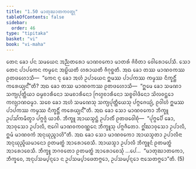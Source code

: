 ```yaml
---
title: "1.50 ᨾᩣᨲᩩᨥᩣᨲᨠᩅᨲ᩠ᨳᩩ"
tableOfContents: false
sidebar:
  order: 46
type: "tipitaka"
basket: "vi"
book: "vi-maha"
---
```



<DynamicBreadcrumb />

<Division number="112" book="vi-maha">

<Paragraph number="486" book="vi-maha">
ᨲᩮᨶ ᨡᩮᩣ ᨸᨶ ᩈᨾᨿᩮᨶ ᩋᨬ᩠ᨬᨲᩁᩮᩣ ᨾᩣᨱᩅᨠᩮᩣ ᨾᩣᨲᩁᩴ ᨩᩦᩅᩥᨲᩣ ᩅᩮᩤᩁᩮᩣᨸᩮᩈᩥ. ᩈᩮᩣ ᨲᩮᨶ ᨸᩣᨸᨠᩮᨶ ᨠᨾ᩠ᨾᩮᨶ ᩋᨭ᩠ᨭᩦᨿᨲᩥ ᩉᩁᩣᨿᨲᩥ ᨩᩥᨣᩩᨧ᩠ᨨᨲᩥ. ᩋᨳ ᨡᩮᩣ ᨲᩔ ᨾᩣᨱᩅᨠᩔ ᩑᨲᨴᩉᩮᩣᩈᩥ—  “ᨠᩮᨶ ᨶᩩ ᨡᩮᩣ ᩋᩉᩴ ᩏᨸᩣᨿᩮᨶ ᩍᨾᩔ ᨸᩣᨸᨠᩔ ᨠᨾ᩠ᨾᩔ ᨶᩥᨠ᩠ᨡᨶ᩠ᨲᩥᩴ ᨠᩁᩮᨿ᩠ᨿᨶ᩺”ᨲᩥ? ᩋᨳ ᨡᩮᩣ ᨲᩔ ᨾᩣᨱᩅᨠᩔ ᩑᨲᨴᩉᩮᩣᩈᩥ—  “ᩍᨾᩮ ᨡᩮᩣ ᩈᨾᨱᩣ ᩈᨠ᩠ᨿᨸᩩᨲ᩠ᨲᩥᨿᩣ ᨵᨾ᩠ᨾᨧᩣᩁᩥᨶᩮᩣ ᩈᨾᨧᩣᩁᩥᨶᩮᩣ ᨻᩕᩉ᩠ᨾᨧᩣᩁᩥᨶᩮᩣ ᩈᨧ᩠ᨧᩅᩤᨴᩥᨶᩮᩣ ᩈᩦᩃᩅᨶ᩠ᨲᩮᩣ ᨠᩃ᩠ᨿᩣᨱᨵᨾ᩠ᨾᩣ. ᩈᨧᩮ ᨡᩮᩣ ᩋᩉᩴ ᩈᨾᨱᩮᩈᩩ ᩈᨠ᩠ᨿᨸᩩᨲ᩠ᨲᩥᨿᩮᩈᩩ ᨸᨻ᩠ᨻᨩᩮᨿ᩠ᨿᩴ, ᩑᩅᩤᩉᩴ ᩍᨾᩔ ᨸᩣᨸᨠᩔ ᨠᨾ᩠ᨾᩔ ᨶᩥᨠ᩠ᨡᨶ᩠ᨲᩥᩴ ᨠᩁᩮᨿ᩠ᨿᨶ᩺”ᨲᩥ. ᩋᨳ ᨡᩮᩣ ᩈᩮᩣ ᨾᩣᨱᩅᨠᩮᩣ ᨽᩥᨠ᩠ᨡᩪ ᩏᨸᩈᩘᨠᨾᩥᨲ᩠ᩅᩣ ᨸᨻ᩠ᨻᨩ᩠ᨩᩴ ᨿᩣᨧᩥ. ᨽᩥᨠ᩠ᨡᩪ ᩋᩣᨿᩈ᩠ᨾᨶ᩠ᨲᩴ ᩏᨸᩣᩃᩥᩴ ᩑᨲᨴᩅᩮᩤᨧᩩᩴ—  “ᨸᩩᨻ᩠ᨻᩮᨸᩥ ᨡᩮᩣ, ᩋᩣᩅᩩᩈᩮᩣ ᩏᨸᩣᩃᩥ, ᨶᩣᨣᩮᩤ ᨾᩣᨱᩅᨠᩅᨱ᩠ᨱᩮᨶ ᨽᩥᨠ᩠ᨡᩪᩈᩩ ᨸᨻ᩠ᨻᨩᩥᨲᩮᩣ. ᩍᩘᨥᩣᩅᩩᩈᩮᩣ ᩏᨸᩣᩃᩥ, ᩍᨾᩴ ᨾᩣᨱᩅᨠᩴ ᩋᨶᩩᨿᩩᨬ᩠ᨩᩣᩉᩦ”ᨲᩥ. ᩋᨳ ᨡᩮᩣ ᩈᩮᩣ ᨾᩣᨱᩅᨠᩮᩣ ᩋᩣᨿᩈ᩠ᨾᨲᩣ ᩏᨸᩣᩃᩥᨶᩣ ᩋᨶᩩᨿᩩᨬ᩠ᨩᩦᨿᨾᩣᨶᩮᩣ ᩑᨲᨾᨲ᩠ᨳᩴ ᩋᩣᩁᩮᩣᨧᩮᩈᩥ. ᩋᩣᨿᩈ᩠ᨾᩣ ᩏᨸᩣᩃᩥ ᨽᩥᨠ᩠ᨡᩪᨶᩴ ᩑᨲᨾᨲ᩠ᨳᩴ ᩋᩣᩁᩮᩣᨧᩮᩈᩥ. ᨽᩥᨠ᩠ᨡᩪ ᨽᨣᩅᨲᩮᩣ ᩑᨲᨾᨲ᩠ᨳᩴ ᩋᩣᩁᩮᩣᨧᩮᩈᩩᩴ …ᨸᩮ…  “ᨾᩣᨲᩩᨥᩣᨲᨠᩮᩣ, ᨽᩥᨠ᩠ᨡᩅᩮ, ᩋᨶᩩᨸᩈᨾ᩠ᨸᨶ᩠ᨶᩮᩣ ᨶ ᩏᨸᩈᨾ᩠ᨸᩣᨴᩮᨲᨻ᩠ᨻᩮᩣ, ᩏᨸᩈᨾ᩠ᨸᨶ᩠ᨶᩮᩣ ᨶᩣᩈᩮᨲᨻ᩠ᨻᩮᩣ”ᨲᩥ. (5)
</Paragraph>
</Division>